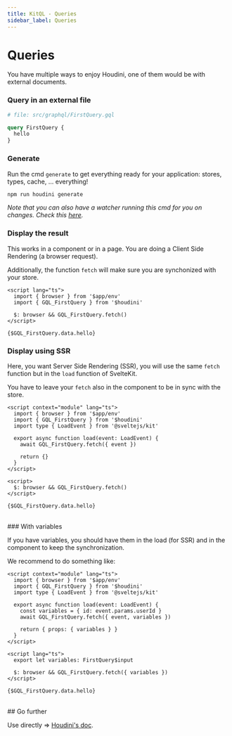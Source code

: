 ```yaml
---
title: KitQL - Queries
sidebar_label: Queries
---
```


# Queries

You have multiple ways to enjoy Houdini, one of them would be with external documents.

### Query in an external file

```graphql
# file: src/graphql/FirstQuery.gql

query FirstQuery {
  hello
}
```

### Generate

Run the cmd `generate` to get everything ready for your application: stores, types, cache, ... everything!

```bash
npm run houdini generate
```

_Note that you can also have a watcher running this cmd for you on changes.
Check this [here](/docs/setup/03_vite-plugin-watch-and-run)._

### Display the result

This works in a component or in a page. You are doing a Client Side Rendering (a browser request).

Additionally, the function `fetch` will make sure you are synchonized with your store.

```svelte
<script lang="ts">
  import { browser } from '$app/env'
  import { GQL_FirstQuery } from '$houdini'

  $: browser && GQL_FirstQuery.fetch()
</script>

{$GQL_FirstQuery.data.hello}
```

### Display using SSR

Here, you want Server Side Rendering (SSR), you will use the same `fetch` function but in the `load` function of SvelteKit.

You have to leave your `fetch` also in the component to be in sync with the store.

```svelte
<script context="module" lang="ts">
  import { browser } from '$app/env'
  import { GQL_FirstQuery } from '$houdini'
  import type { LoadEvent } from '@sveltejs/kit'

  export async function load(event: LoadEvent) {
    await GQL_FirstQuery.fetch({ event })

    return {}
  }
</script>

<script>
  $: browser && GQL_FirstQuery.fetch()
</script>

{$GQL_FirstQuery.data.hello}
```

<br />
### With variables

If you have variables, you should have them in the load (for SSR) and in the component to keep the synchronization.

We recommend to do something like:

```svelte
<script context="module" lang="ts">
  import { browser } from '$app/env'
  import { GQL_FirstQuery } from '$houdini'
  import type { LoadEvent } from '@sveltejs/kit'

  export async function load(event: LoadEvent) {
    const variables = { id: event.params.userId }
    await GQL_FirstQuery.fetch({ event, variables })

    return { props: { variables } }
  }
</script>

<script lang="ts">
  export let variables: FirstQuery$input

  $: browser && GQL_FirstQuery.fetch({ variables })
</script>

{$GQL_FirstQuery.data.hello}
```

<br />
## Go further

Use directly => [Houdini's doc](https://www.houdinigraphql.com/api/query).
